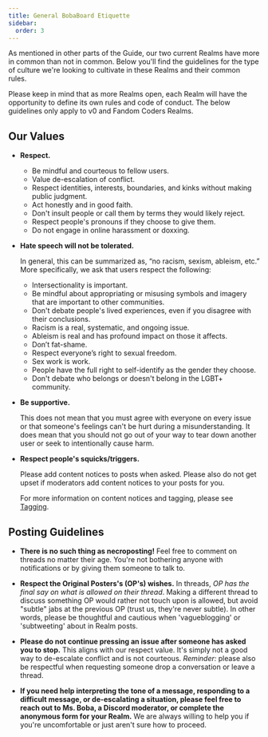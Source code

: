 ```yaml
---
title: General BobaBoard Etiquette
sidebar:
  order: 3
---
```



As mentioned in other parts of the Guide, our two current Realms have more in
common than not in common. Below you'll find the guidelines for the type of
culture we're looking to cultivate in these Realms and their common rules.

<Aside type="note">

Please keep in mind that as more Realms open, each Realm will have the
opportunity to define its own rules and code of conduct. The below guidelines
only apply to v0 and Fandom Coders Realms.

</Aside>

## Our Values

- **Respect.**

  - Be mindful and courteous to fellow users.
  - Value de-escalation of conflict.
  - Respect identities, interests, boundaries, and kinks without making public
    judgment.
  - Act honestly and in good faith.
  - Don't insult people or call them by terms they would likely reject.
  - Respect people's pronouns if they choose to give them.
  - Do not engage in online harassment or doxxing.

- **Hate speech will not be tolerated.**

  In general, this can be summarized as, “no racism, sexism, ableism, etc.” More
  specifically, we ask that users respect the following:

  - Intersectionality is important.
  - Be mindful about appropriating or misusing symbols and imagery that are
    important to other communities.
  - Don't debate people's lived experiences, even if you disagree with their
    conclusions.
  - Racism is a real, systematic, and ongoing issue.
  - Ableism is real and has profound impact on those it affects.
  - Don’t fat-shame.
  - Respect everyone’s right to sexual freedom.
  - Sex work is work.
  - People have the full right to self-identify as the gender they choose.
  - Don't debate who belongs or doesn't belong in the LGBT+ community.

- **Be supportive.**

  This does not mean that you must agree with everyone on every issue or that
  someone's feelings can't be hurt during a misunderstanding. It does mean that
  you should not go out of your way to tear down another user or seek to
  intentionally cause harm.

- **Respect people's squicks/triggers.**

  Please add content notices to posts when asked. Please also do not get upset
  if moderators add content notices to your posts for you.

  For more information on content notices and tagging, please see
  [Tagging](/docs/users/howto/tagging).

## Posting Guidelines

- **There is no such thing as necroposting!** Feel free to comment on threads no
  matter their age. You're not bothering anyone with notifications or by giving
  them someone to talk to.

- **Respect the Original Posters's (OP's) wishes.** In threads, _OP has the
  final say on what is allowed on their thread_. Making a different thread to
  discuss something OP would rather not touch upon is allowed, but avoid
  "subtle" jabs at the previous OP (trust us, they're never subtle). In other
  words, please be thoughtful and cautious when 'vagueblogging' or 'subtweeting'
  about in Realm posts.

- **Please do not continue pressing an issue after someone has asked you to
  stop.** This aligns with our respect value. It's simply not a good way to
  de-escalate conflict and is not courteous. _Reminder:_ please also be
  respectful when requesting someone drop a conversation or leave a thread.

- **If you need help interpreting the tone of a message, responding to a
  difficult message, or de-escalating a situation, please feel free to reach out
  to Ms. Boba, a Discord moderator, or complete the anonymous form for your
  Realm.** We are always willing to help you if you're uncomfortable or just
  aren't sure how to proceed.
